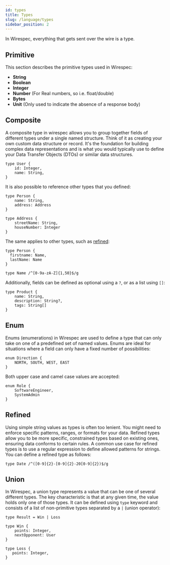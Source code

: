 ```yaml
---
id: types
title: Types
slug: /language/types
sidebar_position: 2
---
```


In Wirespec, everything that gets sent over the wire is a type.

## Primitive

This section describes the primitive types used in Wirespec:
 - **String**
 - **Boolean**
 - **Integer**
 - **Number** (For Real numbers, so i.e. float/double)
 - **Bytes**
 - **Unit** (Only used to indicate the absence of a response body)

## Composite

A composite type in wirespec allows you to group together fields of different types under a single named structure.
Think of it as creating your own custom data structure or record. It's the foundation for building complex data
representations and is what you would typically use to define your Data Transfer Objects (DTOs) or similar data
structures.

```wirespec
type User {
    id: Integer,
    name: String,
}
```

It is also possible to reference other types that you defined:

```wirespec
type Person {
    name: String,
    address: Address
}

type Address {
    streetName: String,
    houseNumber: Integer
}
```

The same applies to other types, such as [refined](#refined):

```wirespec
type Person {
  firstname: Name,
  lastName: Name
}

type Name /^[0-9a-zA-Z]{1,50}$/g
```


Additionally, fields can be defined as optional using a `?`, or as a list using `[]`:

```wirespec
type Product {
    name: String,
    description: String?,
    tags: String[]
}
```

## Enum

Enums (enumerations) in Wirespec are used to define a type that can only take on one of a predefined set of named
values. Enums are ideal for situations where a field can only have a fixed number of possibilities:

```wirespec
enum Direction {
    NORTH, SOUTH, WEST, EAST
}
```

Both upper case and camel case values are accepted:

```wirespec
enum Role {
    SoftwareEngineer,
    SystemAdmin
}
```

## Refined

Using simple string values as types is often too lenient. You might need to enforce specific patterns, ranges, or
formats for your data. Refined types allow you to be more specific, constrained types based on existing ones, ensuring
data conforms to certain rules. A common use case for refined types is to use a regular expression to define allowed
patterns for strings. You can define a refined type as follows:

```wirespec
type Date /^([0-9]{2}-[0-9]{2}-20[0-9]{2})$/g
```

## Union

In Wirespec, a union type represents a value that can be one of several different types. The key characteristic is that
at any given time, the value holds only one of those types. It can be defined using `type` keyword and consists of a
list of non-primitive types separated by a `|` (union operator):

```wirespec
type Result = Win | Loss

type Win {
    points: Integer,
    nextOpponent: User
}

type Loss {
   points: Integer,
}
```
